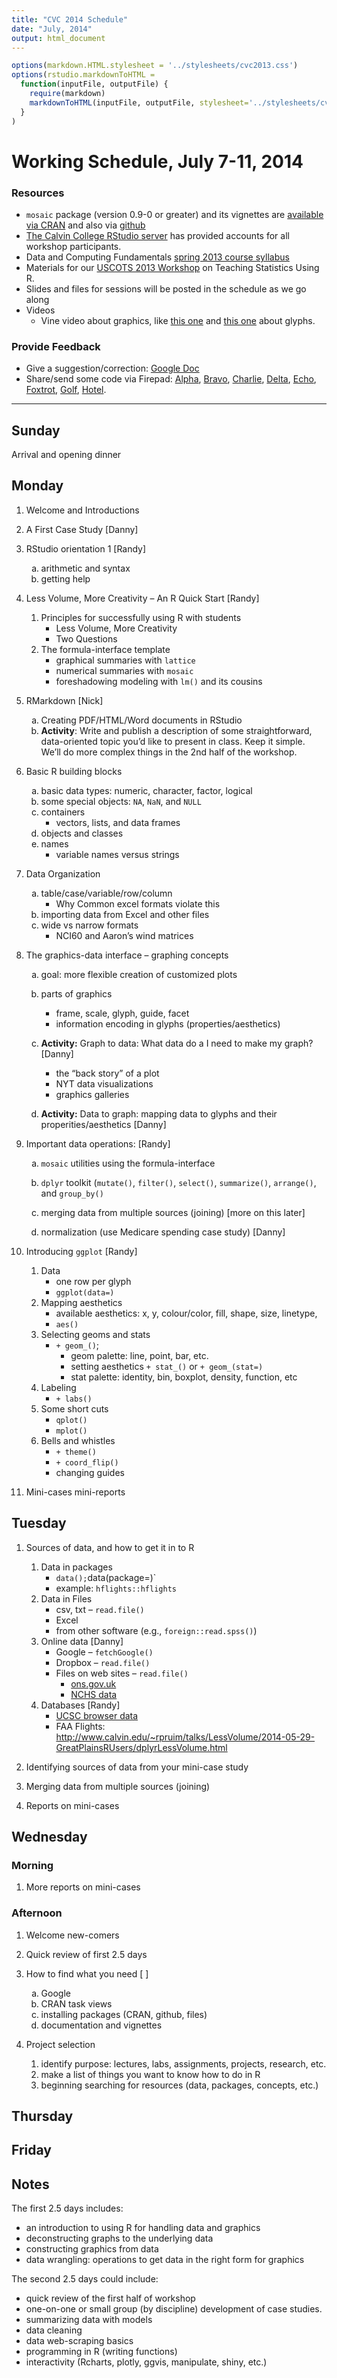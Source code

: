```yaml
---
title: "CVC 2014 Schedule"
date: "July, 2014"
output: html_document
---
```


```r
options(markdown.HTML.stylesheet = '../stylesheets/cvc2013.css')
options(rstudio.markdownToHTML =
  function(inputFile, outputFile) {     
    require(markdown)
    markdownToHTML(inputFile, outputFile, stylesheet='../stylesheets/cvc2013.css')  
  }
)
```
<script src="https://ajax.googleapis.com/ajax/libs/jquery/1.7.1/jquery.min.js"></script>
<script src="../javascripts/main.js"></script>


Working Schedule, July 7-11, 2014 
========================================================

### Resources
* `mosaic` package (version 0.9-0 or greater) and its vignettes are [available via CRAN](http://cran.r-project.org/web/packages/mosaic/index.html) and also via [github](https://github.com/rpruim/mosaic)
* [The Calvin College RStudio server](http://acc.calvin.edu) has provided accounts for 
all workshop participants.
* Data and Computing Fundamentals [spring 2013 course syllabus](http://htmlpreview.github.io/?https://github.com/dtkaplan/DataAndComputingFundamentals/blob/master/Spring2013/syllabus2013.html)
* Materials for our [USCOTS 2013 Workshop](http://uscots2013.mosaic-web.org/Workshop) on
Teaching Statistics Using R.
* Slides and files for sessions will be posted in the schedule as we go along
* Videos
    * Vine video about graphics, like [this one](https://vine.co/v/MI5DM173wWz) and [this one](https://vine.co/v/MI5EWixM65A) about glyphs.

### Provide Feedback
* Give a suggestion/correction: [Google Doc](https://docs.google.com/document/d/1eEwaMvxahJJ2YuFFWgUEmgBj58umwvMwf_GXnsp9Yc0/edit?usp=sharing)  
* Share/send some code via Firepad:  [Alpha](http://www.mosaic-web.org/go/firepad/examples/codeCOMP121.html#-alpharIwB7uaxo82e5QET), [Bravo](http://www.mosaic-web.org/go/firepad/examples/codeCOMP121.html#-bravoIwB7uaxo82e5QET), [Charlie](http://www.mosaic-web.org/go/firepad/examples/codeCOMP121.html#-charlieIwB7uaxo82e5QET), [Delta](http://www.mosaic-web.org/go/firepad/examples/codeCOMP121.html#-deltaIwB7uaxo82e5QET), [Echo](http://www.mosaic-web.org/go/firepad/examples/codeCOMP121.html#-echoIwB7uaxo82e5QET), [Foxtrot](http://www.mosaic-web.org/go/firepad/examples/codeCOMP121.html#-foxtrotIwB7uaxo82e5QET), [Golf](http://www.mosaic-web.org/go/firepad/examples/codeCOMP121.html#-golfIwB7uaxo82e5QET), [Hotel](http://www.mosaic-web.org/go/firepad/examples/codeCOMP121.html#-hotelIwB7uaxo82e5QET).  




--------------------------

## Sunday

Arrival and opening dinner

## Monday

1. Welcome and Introductions

#. A First Case Study [Danny]

#. RStudio orientation 1 [Randy]
    a. arithmetic and syntax
    #. getting help
    

#. Less Volume, More Creativity -- An R Quick Start [Randy]
    #. Principles for successfully using R with students
        * Less Volume, More Creativity 
        * Two Questions
    
    #. The formula-interface template
        * graphical summaries with `lattice`
        * numerical summaries with `mosaic`
        * foreshadowing modeling with `lm()` and its cousins

#. RMarkdown [Nick]
    a. Creating PDF/HTML/Word documents in RStudio
    #. **Activity**: Write and publish a description of some straightforward, data-oriented topic you'd like to present in class.  Keep it simple.  We'll do more complex things in the 2nd half of the workshop.
    
#. Basic R building blocks
    a. basic data types: numeric, character, factor, logical
    #. some special objects: `NA`,  `NaN`, and `NULL`
    #. containers
        * vectors, lists, and data frames
    #. objects and classes
    #. names
        * variable names versus strings
    
#. Data Organization
    a. table/case/variable/row/column
        * Why Common excel formats violate this
    b. importing data from Excel and other files
    #. wide vs narrow formats
        * NCI60 and Aaron's wind matrices

#. The graphics-data interface -- graphing concepts
    a. goal: more flexible creation of customized plots
    
    #. parts of graphics
        * frame, scale, glyph, guide, facet
        * information encoding in glyphs (properties/aesthetics)
    
    #. **Activity:** Graph to data: What data do a I need to make my graph? [Danny]
        * the "back story" of a plot
        * NYT data visualizations
        * graphics galleries
    
    #. **Activity:** Data to graph: mapping data to glyphs and their properities/aesthetics [Danny]
    
#. Important data operations: [Randy]
    a. `mosaic` utilities using the formula-interface
    #. `dplyr` toolkit (`mutate()`, `filter()`, `select()`, `summarize()`, `arrange()`, 
        and `group_by()`
    #. merging data from multiple sources (joining) [more on this later]
    
    #. normalization (use Medicare spending case study) [Danny]
        
#. Introducing `ggplot` [Randy]
    #. Data 
        * one row per glyph
        * `ggplot(data=)`
    #. Mapping aesthetics 
        * available aesthetics: x, y, colour/color, fill, shape, size, linetype,
        * `aes()`
    #. Selecting geoms and stats
        * `+ geom_()`; 
            * geom palette: line, point, bar, etc.
            * setting aesthetics
        `+ stat_()` or `+ geom_(stat=)`
            * stat palette: identity, bin, boxplot, density, function, etc
    #. Labeling
        * `+ labs()`
    #. Some short cuts
        * `qplot()`
        * `mplot()` 
    #. Bells and whistles
        * `+ theme()`
        * `+ coord_flip()`
        * changing guides
    
#. Mini-cases mini-reports

## Tuesday

1. Sources of data, and how to get it in to R
    #. Data in packages
        * `data(); `data(package=)`
        * example: `hflights::hflights`
        
    #. Data in Files
        * csv, txt -- `read.file()`
        * Excel
        * from other software (e.g., `foreign::read.spss()`) 
      
    #. Online data [Danny]
        * Google -- `fetchGoogle()`
        * Dropbox -- `read.file()`
        * Files on web sites -- `read.file()`
            * [ons.gov.uk](http://www.ons.gov.uk/ons/datasets-and-tables)
            * [NCHS data](http://www.cdc.gov/nchs/data_access)
        
    #. Databases [Randy]
        * [UCSC browser data](https://genome.ucsc.edu/goldenPath/help/mysql.html)
        * FAA Flights: <http://www.calvin.edu/~rpruim/talks/LessVolume/2014-05-29-GreatPlainsRUsers/dplyrLessVolume.html>
        
#. Identifying sources of data from your mini-case study

#. Merging data from multiple sources (joining)
    
#. Reports on mini-cases 

## Wednesday 

### Morning

#. More reports on mini-cases 

### Afternoon

1. Welcome new-comers

#. Quick review of first 2.5 days

#. How to find what you need [ ]
    a. Google
    #. CRAN task views
    #. installing packages (CRAN, github, files)
    #. documentation and vignettes
    
#. Project selection
    #. identify purpose: lectures, labs, assignments, projects, research, etc.
    #. make a list of things you want to know how to do in R
    #. beginning searching for resources (data, packages, concepts, etc.)

## Thursday


## Friday 


## Notes

The first 2.5 days includes:

* an introduction to using R for handling data and graphics
* deconstructing graphs to the underlying data
* constructing graphics from data
* data wrangling: operations to get data in the right form for graphics

The second 2.5 days could include:

* quick review of the first half of workshop
* one-on-one or small group (by discipline) development of case studies.
* summarizing data with models
* data cleaning
* data web-scraping basics 
* programming in R (writing functions)
* interactivity (Rcharts, plotly, ggvis, manipulate, shiny, etc.)


